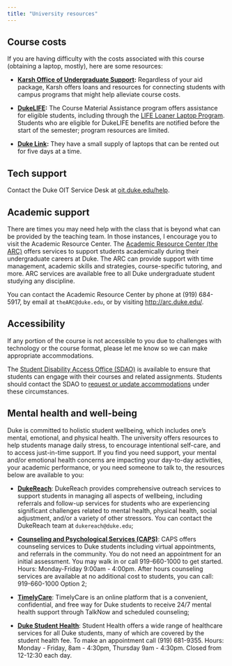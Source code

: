 ```yaml
---
title: "University resources"
---
```


## Course costs

If you are having difficulty with the costs associated with this course (obtaining a laptop, mostly), here are some resources:

-   [**Karsh Office of Undergraduate Support**](https://financialaid.duke.edu/)**:** Regardless of your aid package, Karsh offers loans and resources for connecting students with campus programs that might help alleviate course costs.

-   [**DukeLIFE**](https://dukelife.duke.edu/programs/course-materials-assistance/)**:** The Course Material Assistance program offers assistance for eligible students, including through the [LIFE Loaner Laptop Program](https://dukelife.duke.edu/academic-support/loaner-laptop-program/). Students who are eligible for DukeLIFE benefits are notified before the start of the semester; program resources are limited.

-   [**Duke Link**](https://link.duke.edu/)**:** They have a small supply of laptops that can be rented out for five days at a time.

## Tech support

Contact the Duke OIT Service Desk at [oit.duke.edu/help](https://oit.duke.edu/help).

## Academic support

There are times you may need help with the class that is beyond what can be provided by the teaching team. In those instances, I encourage you to visit the Academic Resource Center. The [Academic Resource Center (the ARC)](https://arc.duke.edu) offers services to support students academically during their undergraduate careers at Duke. The ARC can provide support with time management, academic skills and strategies, course-specific tutoring, and more. ARC services are available free to all Duke undergraduate student studying any discipline.

You can contact the Academic Resource Center by phone at (919) 684-5917, by email at `theARC@duke.edu`, or by visiting <http://arc.duke.edu/>.

## Accessibility

If any portion of the course is not accessible to you due to challenges with technology or the course format, please let me know so we can make appropriate accommodations.

The [Student Disability Access Office (SDAO)](https://access.duke.edu/students) is available to ensure that students can engage with their courses and related assignments. Students should contact the SDAO to [request or update accommodations](https://access.duke.edu/requests) under these circumstances.

## Mental health and well-being

Duke is committed to holistic student wellbeing, which includes one’s mental, emotional, and physical health. The university offers resources to help students manage daily stress, to encourage intentional self-care, and to access just-in-time support. If you find you need support, your mental and/or emotional health concerns are impacting your day-to-day activities, your academic performance, or you need someone to talk to, the resources below are available to you:

- [**DukeReach**](https://students.duke.edu/wellness/dukereach/): DukeReach provides comprehensive outreach services to support students in managing all aspects of wellbeing, including referrals and follow-up services for students who are experiencing significant challenges related to mental health, physical health, social adjustment, and/or a variety of other stressors. You can contact the DukeReach team at `dukereach@duke.edu`;

- [**Counseling and Psychological Services (CAPS)**](https://students.duke.edu/wellness/caps/): CAPS offers counseling services to Duke students including virtual appointments, and referrals in the community. You do not need an appointment for an initial assessment. You may walk in or call 919-660-1000 to get started. Hours: Monday-Friday 9:00am - 4:00pm. After hours counseling services are available at no additional cost to students, you can call: 919-660-1000 Option 2;

- [**TimelyCare**](https://app.timelycare.com/auth/login): TimelyCare is an online platform that is a convenient, confidential, and free way for Duke students to receive 24/7 mental health support through TalkNow and scheduled counseling;

- [**Duke Student Health**](https://students.duke.edu/wellness/studenthealth/): Student Health offers a wide range of healthcare services for all Duke students, many of which are covered by the student health fee. To make an appointment call (919) 681-9355. Hours: Monday - Friday, 8am - 4:30pm, Thursday 9am - 4:30pm. Closed from 12-12:30 each day.